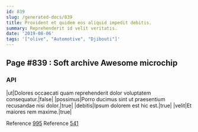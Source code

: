 ```yaml
---
id: 839
slug: /generated-docs/839
title: Provident et quidem eos aliquid impedit debitis.
summary: Reprehenderit id velit veritatis.
date: '2019-08-06'
tags: '["olive", "Automotive", "Djibouti"]'
---
```


## Page #839 : Soft archive Awesome microchip
### API

|ut|Dolores occaecati quam reprehenderit dolor voluptatem consequatur.|false|
|possimus|Porro ducimus sint ut praesentium recusandae nisi dolor.|true|
|debitis|Ipsum dolorem est hic est.|true|
|velit|Et maiores rem maxime.|true|

Reference [995](/generated-docs/995)
Reference [541](/generated-docs/541)


<Partial0 />



